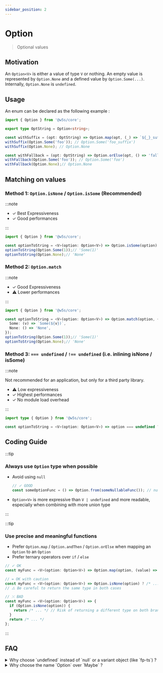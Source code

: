 ```yaml
---
sidebar_position: 2
---
```


# Option

> Optional values

<PackageBadgeGroup apiHref="/api/core/namespace/option" />

## Motivation

An `Option<V>` is either a value of type `V` or nothing. An empty value is represented by `Option.None` and a defined value by `Option.Some(...)`. Internally, `Option.None` is `undefined`.

## Usage

An enum can be declared as the following example :

```ts
import { Option } from '@w5s/core';

export type OptString = Option<string>;

const withSuffix = (opt: OptString) => Option.map(opt, (_) => `${_}_suffix`);
withSuffix(Option.Some('foo')); // Option.Some('foo_suffix')
withSuffix(Option.None); // Option.None

const withFallback = (opt: OptString) => Option.orElse(opt, () => 'fallback');
withFallback(Option.Some('foo')); // Option.Some('foo')
withFallback(Option.None);// Option.None
```

## Matching on values

### Method 1:  `Option.isNone` / `Option.isSome` (Recommended)

:::note

- ✓ Best Expressiveness
- ✓ Good performances

:::

```ts
import { Option } from '@w5s/core';

const optionToString = <V>(option: Option<V>) => Option.isSome(option) ? `Some(${v})` : 'None');
optionToString(Option.Some(1));// 'Some(1)'
optionToString(Option.None);// 'None'
```

### Method 2: `Option.match`

:::note

- ✓ Good Expressiveness
- ⚠️ Lower performances

:::

```ts
import { Option } from '@w5s/core';

const optionToString = <V>(option: Option<V>) => Option.match(option, {
  Some: (v) => `Some(${v})`,
  None: () => 'None',
});
optionToString(Option.Some(1));// 'Some(1)'
optionToString(Option.None);// 'None'
```

### Method 3: `=== undefined` / `!== undefined` (i.e. inlining isNone / isSome)

:::note

Not recommended for an application, but only for a third party library.

- ⚠️ Low expressiveness
- ✓ Highest performances
- ✓ No module load overhead

:::

```ts
import type { Option } from '@w5s/core';

const optionToString = <V>(option: Option<V>) => option === undefined ? `Some(${v})` : 'None';
```

## Coding Guide

:::tip

### Always use `Option` type when possible

- Avoid using `null`

  ```ts
  // ✓ GOOD
  const someOptionFunc = () => Option.from(someNullableFunc()); // null -> undefined
  ```

- `Option<V>` is more expressive than `V | undefined` and more readable, especially when combining with more union type

:::

:::tip

### Use precise and meaningful functions

- Prefer `Option.map` / `Option.andThen` /  `Option.orElse` when mapping an `Option` to an `Option`
- Prefer ternary operators over `if` / `else`

```ts
// ✓ OK
const myFunc = <V>(option: Option<V>) => Option.map(option, (value) => /* ... */);

// = OK with caution
const myFunc = <V>(option: Option<V>) => Option.isNone(option) ? /* ... */ : /* ... */;
// ⚠️ Be careful to return the same type in both cases

// ⤫ BAD
const myFunc = <V>(option: Option<V>) => {
  if (Option.isNone(option)) {
    return /* ... */ // Risk of returning a different type on both branches
  }
  return /* ... */
};
```

:::

## FAQ

<details>
<summary>
Why choose `undefined` instead of `null` or a variant object (like `fp-ts`) ?
</summary>

**SOLUTION 1 : Tagged variant `{ _: 'None' } | { _: 'Some', value, }` :**

PROS :

- Generic pattern matching

CONS :

- Creates a third "nullable" representation after `null` and `undefined`
- Every access to a property or array would have to be converted from `undefined` or `null` to `None|Some()`

**SOLUTION 2 : `null` as `None` :**

PROS :

- JSON friendly

CONS :

- `typeof null == 'object'``
- Every access to a property or array would have to be converted from `undefined` to `null`

**SOLUTION 3 : `undefined` as `None` :**

PROS :

- array and property access are already well typed
- `typeof undefined == 'undefined'`

CONS :

- `undefined` does not exist in JSON

</details>

<details>
<summary>
Why choose the name `Option` over `Maybe` ?
</summary>

It is a matter of preference. `Rust` uses `Option`, `Haskell` uses `Maybe`.
Generally speaking, `W5S` packages naming tends to be often aligned with the `Rust` naming when no ECMA equivalent exists.
</details>
